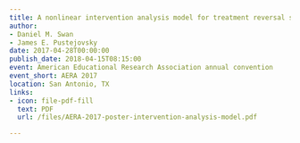 ```yaml
---
title: A nonlinear intervention analysis model for treatment reversal single-case designs
author:
- Daniel M. Swan
- James E. Pustejovsky
date: 2017-04-28T00:00:00
publish_date: 2018-04-15T08:15:00
event: American Educational Research Association annual convention
event_short: AERA 2017
location: San Antonio, TX
links:
- icon: file-pdf-fill
  text: PDF
  url: /files/AERA-2017-poster-intervention-analysis-model.pdf

---
```




